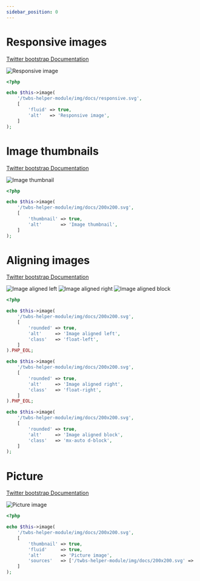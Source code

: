```yaml
---
sidebar_position: 0
---
```



# Responsive images

[Twitter bootstrap Documentation](https://getbootstrap.com/docs/4.5/content/images/#responsive-images)

<Tabs>
<TabItem value="result" label="Result" default><HtmlCode bootstrapVersion="4.5"><img alt="Responsive image" class="img-fluid" src="/twbs-helper-module/img/docs/responsive.svg"/></HtmlCode></TabItem>
<TabItem value="source" label="Source">

```php
<?php

echo $this->image(
    '/twbs-helper-module/img/docs/responsive.svg',
    [
        'fluid' => true,
        'alt'   => 'Responsive image',
    ]
);

```

</TabItem>
</Tabs>

# Image thumbnails

[Twitter bootstrap Documentation](https://getbootstrap.com/docs/4.5/content/images/#image-thumbnails)

<Tabs>
<TabItem value="result" label="Result" default><HtmlCode bootstrapVersion="4.5"><img alt="Image thumbnail" class="img-thumbnail" src="/twbs-helper-module/img/docs/200x200.svg"/></HtmlCode></TabItem>
<TabItem value="source" label="Source">

```php
<?php

echo $this->image(
    '/twbs-helper-module/img/docs/200x200.svg',
    [
        'thumbnail' => true,
        'alt'       => 'Image thumbnail',
    ]
);

```

</TabItem>
</Tabs>

# Aligning images

[Twitter bootstrap Documentation](https://getbootstrap.com/docs/4.5/content/images/#aligning-images)

<Tabs>
<TabItem value="result" label="Result" default><HtmlCode bootstrapVersion="4.5"><img alt="Image aligned left" class="float-left rounded" src="/twbs-helper-module/img/docs/200x200.svg"/>
<img alt="Image aligned right" class="float-right rounded" src="/twbs-helper-module/img/docs/200x200.svg"/>
<img alt="Image aligned block" class="d-block mx-auto rounded" src="/twbs-helper-module/img/docs/200x200.svg"/></HtmlCode></TabItem>
<TabItem value="source" label="Source">

```php
<?php

echo $this->image(
    '/twbs-helper-module/img/docs/200x200.svg',
    [
        'rounded' => true,
        'alt'     => 'Image aligned left',
        'class'   => 'float-left',
    ]
).PHP_EOL;

echo $this->image(
    '/twbs-helper-module/img/docs/200x200.svg',
    [
        'rounded' => true,
        'alt'     => 'Image aligned right',
        'class'   => 'float-right',
    ]
).PHP_EOL;

echo $this->image(
    '/twbs-helper-module/img/docs/200x200.svg',
    [
        'rounded' => true,
        'alt'     => 'Image aligned block',
        'class'   => 'mx-auto d-block',
    ]
);

```

</TabItem>
</Tabs>

# Picture

[Twitter bootstrap Documentation](https://getbootstrap.com/docs/4.5/content/images/#picture)

<Tabs>
<TabItem value="result" label="Result" default><HtmlCode bootstrapVersion="4.5"><picture>
    <source srcset="/twbs-helper-module/img/docs/200x200.svg" type="image/svg+xml"/>
    <img alt="Picture image" class="img-fluid img-thumbnail" src="/twbs-helper-module/img/docs/200x200.svg"/>
</picture></HtmlCode></TabItem>
<TabItem value="source" label="Source">

```php
<?php

echo $this->image(
    '/twbs-helper-module/img/docs/200x200.svg',
    [
        'thumbnail' => true,
        'fluid'     => true,
        'alt'       => 'Picture image',
        'sources'   => ['/twbs-helper-module/img/docs/200x200.svg' => 'image/svg+xml'],
    ]
);

```

</TabItem>
</Tabs>
